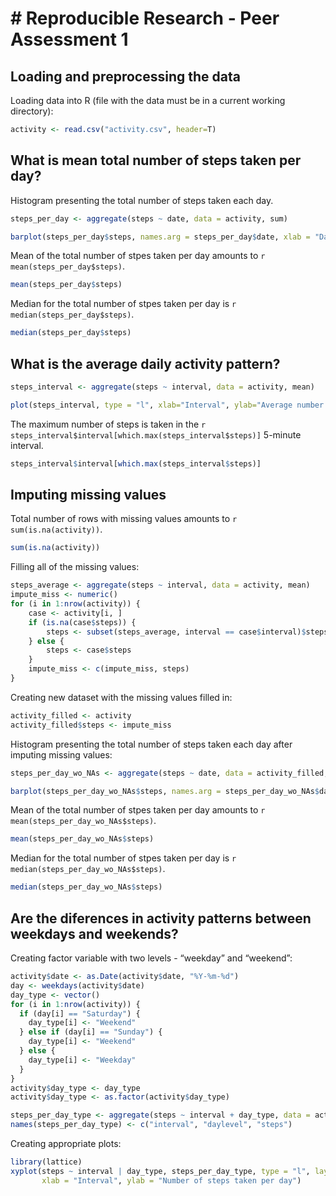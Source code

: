 # Reproducible Research - Peer Assessment 1
========================================================

## Loading and preprocessing the data

Loading data into R (file with the data must be in a current working directory):

```r
activity <- read.csv("activity.csv", header=T)
```

## What is mean total number of steps taken per day?

Histogram presenting the total number of steps taken each day.

```r
steps_per_day <- aggregate(steps ~ date, data = activity, sum)
```

```r
barplot(steps_per_day$steps, names.arg = steps_per_day$date, xlab = "Date", ylab = "Number of steps per day", main="Total number of steps taken each day")
```

Mean of the total number of stpes taken per day amounts to `r mean(steps_per_day$steps)`.

```r
mean(steps_per_day$steps)
```

Median for the total number of stpes taken per day is `r median(steps_per_day$steps)`.

```r
median(steps_per_day$steps)
```

## What is the average daily activity pattern?

```r
steps_interval <- aggregate(steps ~ interval, data = activity, mean)
```
``` r
plot(steps_interval, type = "l", xlab="Interval", ylab="Average number of steps", main="Average number of steps taken across all days")
```

The maximum number of steps is taken in the `r steps_interval$interval[which.max(steps_interval$steps)]` 5-minute interval.

``` r
steps_interval$interval[which.max(steps_interval$steps)]
```

## Imputing missing values

Total number of rows with missing values amounts to `r sum(is.na(activity))`.
```r
sum(is.na(activity))
```

Filling all of the missing values:
```r
steps_average <- aggregate(steps ~ interval, data = activity, mean)
impute_miss <- numeric()
for (i in 1:nrow(activity)) {
    case <- activity[i, ]
    if (is.na(case$steps)) {
        steps <- subset(steps_average, interval == case$interval)$steps
    } else {
        steps <- case$steps
    }
    impute_miss <- c(impute_miss, steps)
}
```

Creating new dataset with the missing values filled in:
```r
activity_filled <- activity
activity_filled$steps <- impute_miss
```

Histogram presenting the total number of steps taken each day after imputing missing values:
```r
steps_per_day_wo_NAs <- aggregate(steps ~ date, data = activity_filled, sum)
```
```r
barplot(steps_per_day_wo_NAs$steps, names.arg = steps_per_day_wo_NAs$date, xlab = "Date", ylab = "Number of steps per day", main="Total number of steps taken each day after imputing NAs")
```

Mean of the total number of stpes taken per day amounts to `r mean(steps_per_day_wo_NAs$steps)`.

```r
mean(steps_per_day_wo_NAs$steps)
```

Median for the total number of stpes taken per day is `r median(steps_per_day_wo_NAs$steps)`.

```r
median(steps_per_day_wo_NAs$steps)
```

## Are the diferences in activity patterns between weekdays and weekends?

Creating factor variable with two levels - "weekday" and "weekend":
```r
activity$date <- as.Date(activity$date, "%Y-%m-%d")
day <- weekdays(activity$date)
day_type <- vector()
for (i in 1:nrow(activity)) {
  if (day[i] == "Saturday") {
    day_type[i] <- "Weekend"
  } else if (day[i] == "Sunday") {
    day_type[i] <- "Weekend"
  } else {
    day_type[i] <- "Weekday"
  }
}
activity$day_type <- day_type
activity$day_type <- as.factor(activity$day_type)

steps_per_day_type <- aggregate(steps ~ interval + day_type, data = activity, mean)
names(steps_per_day_type) <- c("interval", "daylevel", "steps")

```

Creating appropriate plots:
```r
library(lattice)
xyplot(steps ~ interval | day_type, steps_per_day_type, type = "l", layout = c(1, 2), 
       xlab = "Interval", ylab = "Number of steps taken per day")
```
